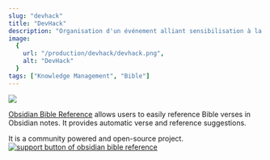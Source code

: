 ```yaml
---
slug: "devhack"
title: "DevHack"
description: "Organisation d'un événement alliant sensibilisation à la cybersécurité et à l’écologie à travers des activités interactives et une collecte de fonds pour la reforestation."
image:
  {
    url: "/production/devhack/devhack.png",
    alt: "DevHack"
  }
tags: ["Knowledge Management", "Bible"]
---
```


![](https://raw.githubusercontent.com/tim-hub/obsidian-bible-reference/master/docs/obsidian-bible-reference-demo.gif)

[Obsidian Bible Reference](https://github.com/tim-hub/obsidian-bible-reference) allows users to easily reference Bible verses in Obsidian notes. It provides automatic verse and reference suggestions.

It is a community powered and open-source project. [![support button of obsidian bible reference](https://img.shields.io/static/v1?label=Sponsor&message=%E2%9D%A4&logo=GitHub&color=%23fe8e86)](https://github.com/sponsors/tim-hub)
